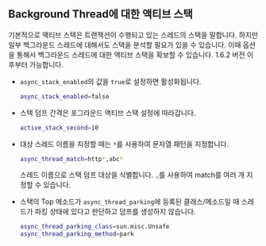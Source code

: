 ## Background Thread에 대한 액티브 스택 

<!-- @since v1.6.2 -->
기본적으로 액티브 스택은 트랜잭션이 수행되고 있는 스레드의 스택을 말합니다. 하지만 일부 백그라운드 스레드에 대해서도 스택을 분석할 필요가 있을 수 있습니다. 이때 옵션을 통해서 백그라운드 스레드에 대한 액티브 스택을 확보할 수 있습니다. 1.6.2 버전 이후부터 가능합니다.

* `async_stack_enabled`의 값을 `true`로 설정하면 활성화됩니다.

    ```bash
    async_stack_enabled=false
    ```
* 스택 덤프 간격은 포그라운드 액티브 스택 설정에 따라갑니다.

    ```bash
    active_stack_second=10
    ```
* 대상 스레드 이름을 지정할 때는 `*`를 사용하여 문자열 패턴을 지정합니다. 

    ```bash
    async_thread_match=http*,abc*
    ```  
    스레드 이름으로 스택 덤프 대상을 식별합니다. `,`를 사용하여 match를 여러 개 지정할 수 있습니다.

* 스택의 Top 메소드가 `async_thread_parking`에 등록된 클래스/메소드일 때 스레드가 파킹 상태에 있다고 판단하고 덤프를 생성하지 않습니다.

    ```bash
    async_thread_parking_class=sun.misc.Unsafe
    async_thread_parking_method=park
    ```
